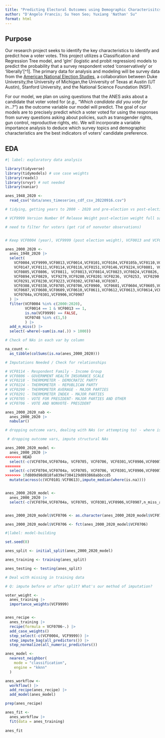 ```yaml
---
title: "Predicting Electoral Outcomes using Demographic Characterisitcs"
author: "D'Angelo Francis; Su Yeon Seo; Yuxiang 'Nathan' Su"
format: html
---
```



## Purpose

Our research project seeks to identify the key characteristics to identify and predict how a voter votes. 
 This project utilizes a Classification and Regression Tree model, and 'glm' (logistic and probit regression) models to predict the probability that a survey respondent voted 'conservatively' or 'liberally'[^1]. The primary data for analysis and modeling will be survey data from the [American National Election Studies](https://electionstudies.org/), a collaboration between Duke University,the University of Michigan,the University of Texas at Austin (UT Austin), Stanford University, and the National Science Foundation (NSF).  

For our model, we plan on using questions that the ANES asks about a candidate that voter voted for (*e.g., "Which candidate did you vote for in...?"*) as the outcome variable our model will predict. The goal of our models are to precisely predict which a voter voted for using the responses from survey questions asking about policies, such as transgender rights, gun control, reproductive rights, etc. We will incorporate a variable importance analysis to deduce which survey topics and demographic characteristics are the best indicators of voters' candidate preference.

## EDA

```r
#| label: exploratory data analysis 

library(tidyverse)
library(tidymodels) # use case weights 
library(readxl)
library(srvyr) # not needed
library(naniar)

anes_1948_2020 <- 
  read_csv("data/anes_timeseries_cdf_csv_20220916.csv")

# tidying, getting years to 2000 - 2020 and pre-election vs post-election

# VCF9999 Version Number Of Release Weight post-election weight full sample - is it ok to drop obs with missing weight?

# need to filter for voters (get rid of nonvoter observations)


# Keep VCF0004 (year), VCF9999 (post election weight), VCF0013 and VCF0014 (post and pre election completion indicator), and VCF0748 (voted on election day or not)

anes_2000_2020 <- 
  anes_1948_2020 |>
  select(
    VCF0004,VCF9999,VCF0013,VCF0014,VCF0101,VCF0104,VCF0105b,VCF0110,VCF0128,
    VCF0147,VCF0111,VCF0114,VCF0116,VCF0151,VCF0146,VCF9224,VCF0801, VCF0803,
    VCF0805,VCF0806, VCF0811, VCF0813,VCF0814,VCF0823,VCF0824,VCF0826,
    VCF0894,VCF0829, VCF9279,VCF9280,VCF0201:VCF0236, VCF0253, VCF0290, 
    VCF0291,VCF0230,VCF9223,VCF0302,VCF0748,VCF0307,
    VCF0308,VCF0338,VCF0705,VCF0706,VCF0900, VCF0601,VCF0604,VCF0605,VCF0606,
    VCF0607,VCF0608,VCF0609,VCF0610,VCF0611,VCF0612,VCF0613,VCF0614,VCF0704,
    VCF0704a,VCF0301,VCF0906,VCF0907
  ) |>
  filter(VCF0004 %in% c(2000:2020), 
         VCF0014 == 1 & VCF0013 == 1, 
         is.na(VCF9999) == FALSE,
         VCF0748 %in% c(1,5)
         ) |> 
  add_n_miss() |>
  select(-where(~sum(is.na(.)) > 1000))

# Check of NAs in each var by column

na_count <-
  as_tibble(colSums(is.na(anes_2000_2020)))

# Imputations Needed / Check for relationships 

# VCF0114 - Respondent Family - Income Group
# VCF0806 - GOVERNMENT HEALTH INSURANCE SCALE
# VCF0218 - THERMOMETER - DEMOCRATIC PARTY
# VCF0224 - THERMOMETER - REPUBLICAN PARTY
# VCF0290 - THERMOMETER AVERAGE - MAJOR PARTIES
# VCF0291 - THERMOMETER INDEX - MAJOR PARTIES
# VCF0705 - VOTE FOR PRESIDENT- MAJOR PARTIES AND OTHER
# VCF0706 - VOTE AND NONVOTE- PRESIDENT

anes_2000_2020_nab <- 
  anes_2000_2020 |> 
  nabular()

# dropping outcome vars, dealing with NAs (or attempting to) - where is the function that I am trying to subset?

 # dropping outcome vars, impute structural NAs

anes_2000_2020_model <- 
  anes_2000_2020 |>
<<<<<<< HEAD
  select(-c(VCF0704,VCF0704a, VCF0705, VCF0706, VCF0301,VCF0906,VCF0907)) |> 
=======
  select(-c(VCF0704,VCF0704a, VCF0705, VCF0706, VCF0301,VCF0906,VCF0907,n_miss_all)) |> # dropping outcome vars
>>>>>>> 1fd809d98d818fa839e7304129d093868abbccd5
  mutate(across(c(VCF0101:VCF0613),impute_median(where(is.na))))


anes_2000_2020_model <- 
  anes_2000_2020 |>
  select(-c(VCF0704,VCF0704a, VCF0705, VCF0301,VCF0906,VCF0907,n_miss_all))


anes_2000_2020_model$VCF0706 <- as.character(anes_2000_2020_model$VCF0706)

anes_2000_2020_model$VCF0706 <- fct(anes_2000_2020_model$VCF0706)
```


```r
#|label: model-building

set.seed(8)

anes_split <- initial_split(anes_2000_2020_model)

anes_training <- training(anes_split)

anes_testing <- testing(anes_split)

# Deal with missing in training data 

# Q: impute before or after split? What's our method of imputation? 

voter_weight <- 
  anes_training |>
  importance_weights(VCF9999)


anes_recipe <- 
  anes_training |>
  recipe(formula = VCF0706~.) |>
  add_case_weights()
  step_select(-c(VCF0004, VCF9999)) |>
  step_impute_bag(all_predictors()) |>
  step_normalize(all_numeric_predictors())

anes_model <-
  nearest_neighbor(
    mode = "classification",
    engine = "kknn"
  )

anes_workflow <- 
  workflow() |>
  add_recipe(anes_recipe) |>
  add_model(anes_model)

prep(anes_recipe)

anes_fit <- 
  anes_workflow |>
  fit(data = anes_training)
  
anes_fit

```